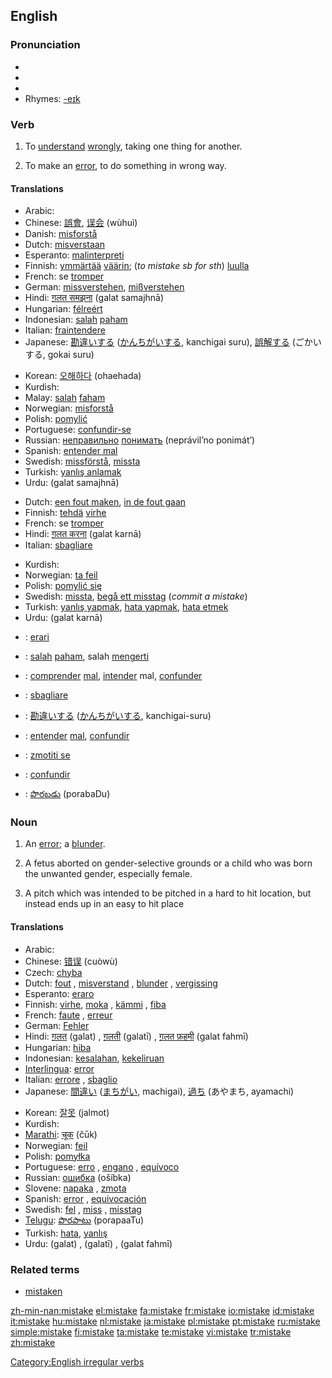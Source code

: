 ==English==

===Pronunciation===
* {{SAMPA|/mIs"teIk/}}
* {{IPA|/mɪs'teɪk/}}
* {{audio|en-us-mistake.ogg|Audio (US)}}
* Rhymes: [[Rhymes:English:-eɪk|-eɪk]]

===Verb===
{{en-verb|mistakes|mistaking|mistook|mistaken}}

# {{transitive}} To [[understand]] [[wrongly]], taking one thing for another.
# {{transitive}} To make an [[error]], to do something in wrong way.

====Translations====
{{trans-top|To understand wrongly (1)}}
* Arabic: {{Arab|[[اساء الفهم]]}} {{IPAchar|(’asá’ al-fáhem)}}
* Chinese: [[誤會]], [[误会]] (wùhuì)
* Danish: [[misforstå]]
* Dutch: [[misverstaan]]
* Esperanto: [[malinterpreti]]
* Finnish: [[ymmärtää]] [[väärin]]; (''to mistake sb for sth'') [[luulla]]
* French: se [[tromper]]
* German: [[missverstehen]], [[mißverstehen]]
* Hindi: [[ग़लत समझना]] (<u>g</u>alat samajhnā)
* Hungarian: [[félreért]]
* Indonesian: [[salah]] [[paham]]
* Italian: [[fraintendere]]
* Japanese: [[勘違い]]する ([[かんちがい]]する, kanchigai suru), [[誤解]]する (ごかいする, gokai suru)
{{trans-mid}}
* Korean: [[오해하다]] (ohaehada)
* Kurdish: {{KUchar|[[به‌غه‌له‌ت]]}}
* Malay: [[salah]] [[faham]]
* Norwegian: [[misforstå]]
* Polish: [[pomylić]]
* Portuguese: [[confundir-se]]
* Russian: [[неправильно]] [[понимать]] (neprávil’no ponimát’)
* Spanish: [[entender mal]]
* Swedish: [[missförstå]], [[missta]]
* Turkish: [[yanlış anlamak]]
* Urdu: {{URchar|[[غلط سمجھنا]]}} (<u>g</u>alat samajhnā)
{{trans-bottom}}

{{trans-top|To make an error (2)}}
* Dutch: [[een fout maken]], [[in de fout gaan]]
* Finnish: [[tehdä]] [[virhe]]
* French: se [[tromper]]
* Hindi: [[ग़लत करना]] (<u>g</u>alat karnā)
* Italian: [[sbagliare]]
{{trans-mid}}
* Kurdish: {{KUchar|[[غه‌له‌ت کردن]]}}
* Norwegian: [[ta feil]]
* Polish: [[pomylić się]]
* Swedish: [[missta]], [[begå ett misstag]] (''commit a mistake'')
* Turkish: [[yanlış yapmak]], [[hata yapmak]], [[hata etmek]]
* Urdu: {{URchar|[[غلط کرنا]]}} (<u>g</u>alat karnā)
{{trans-bottom}}

{{checktrans-top}}
* {{ttbc|Esperanto}}: [[erari]]
* {{ttbc|Indonesian}}: [[salah]] [[paham]], salah [[mengerti]]
* {{ttbc|Interlingua}}: [[comprender]] [[mal]], [[intender]] mal, [[confunder]]
* {{ttbc|Italian}}: [[sbagliare]]
* {{ttbc|Japanese}}: [[勘違い]]する ([[かんちがい]]する, kanchigai-suru)
* {{ttbc|Portuguese}}: [[entender]] [[mal]], [[confundir]]
* {{ttbc|Slovene}}: [[zmotiti se]]
* {{ttbc|Spanish}}: [[confundir]]
* {{ttbc|Telugu}}: [[పొరబడు]] (porabaDu)
{{trans-bottom}}

===Noun===
{{en-noun}}

# An [[error]]; a [[blunder]].
# {{figurative}} A fetus aborted on gender-selective grounds or a child who was born the unwanted gender, especially female. {{italbrac|one boy and seven mistakes}}
# {{baseball}} A pitch which was intended to be pitched in a hard to hit location, but instead ends up in an easy to hit place

====Translations====
{{trans-top|An error (1)}}
* Arabic: {{Arab|[[خطأ]]}} {{IPAchar|(xáʈa’)}}
* Chinese: [[错误]] (cuòwù)
* Czech: [[chyba]] {{f}}
* Dutch: [[fout]] {{f}}, [[misverstand]] {{n}}, [[blunder]] {{m}}, [[vergissing]] {{f}}
* Esperanto: [[eraro]]
* Finnish: [[virhe]], [[moka]] {{italbrac|colloquial}}, [[kämmi]] {{italbrac|colloquial}}, [[fiba]] {{italbrac|slang}}
* French: [[faute]] {{f}}, [[erreur]] {{f}}
* German: [[Fehler]] {{m}}
* Hindi: [[ग़लत]] (<u>g</u>alat) {{m}}, [[ग़लती]] (<u>g</u>alatī) {{f}}, [[ग़लत फ़हमी]] (<u>g</u>alat fahmī) {{f}}
* Hungarian: [[hiba]]
* Indonesian: [[salah|kesalahan]], [[keliru|kekeliruan]]
* [[Interlingua]]: [[error]]
* Italian: [[errore]] {{m}}, [[sbaglio]] {{m}}
* Japanese: [[間違い]] ([[まちがい]], machigai), [[過ち]] (あやまち, ayamachi)
{{trans-mid}}
* Korean: [[잘못]] (jalmot)
* Kurdish: {{KUchar|[[غه‌له‌ت]]}}
* [[Marathi]]: [[चूक]] (čūk)
* Norwegian: [[feil]] {{m}}
* Polish: [[pomyłka]] {{f}}
* Portuguese: [[erro]] {{m}}, [[engano]] {{m}}, [[equívoco]] {{m}}
* Russian: [[ошибка]] (ošíbka) {{f}}
* Slovene: [[napaka]] {{f}}, [[zmota]] {{f}}
* Spanish: [[error]] {{m}}, [[equivocación]] {{f}}
* Swedish: [[fel]] {{n}}, [[miss]] {{c}}, [[misstag]] {{n}}
* [[Telugu]]: [[పొరపాటు]] (porapaaTu)
* Turkish: [[hata]], [[yanlış]]
* Urdu: {{URchar|[[غلط]]}} (<u>g</u>alat) {{m}}, {{URchar|[[غلطی]]}} (<u>g</u>alatī) {{f}}, {{URchar|[[غلط فہمی]]}} (<u>g</u>alat fahmī) {{f}}
{{trans-bottom}}

===Related terms===
* [[mistaken]]

[[Category:English irregular verbs]]

[[zh-min-nan:mistake]]
[[el:mistake]]
[[fa:mistake]]
[[fr:mistake]]
[[io:mistake]]
[[id:mistake]]
[[it:mistake]]
[[hu:mistake]]
[[nl:mistake]]
[[ja:mistake]]
[[pl:mistake]]
[[pt:mistake]]
[[ru:mistake]]
[[simple:mistake]]
[[fi:mistake]]
[[ta:mistake]]
[[te:mistake]]
[[vi:mistake]]
[[tr:mistake]]
[[zh:mistake]]